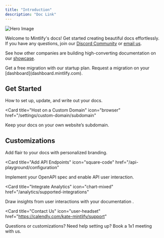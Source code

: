 ```yaml
---
title: "Introduction"
description: "Doc Link"
---
```


![Hero Image](https://mintlify-assets.b-cdn.net/intro-hero-light.png)

Welcome to Mintlify's docs! Get started creating beautiful docs effortlessly. If you have any questions, join our [Discord Community](https://discord.com/invite/MPNgtSZkgK) or [email us](mailto:kate@mintlify.com).

See how other companies are building high-converting documentation on our
[showcase](https://mintlify.com/showcase).

<Info>
  Get a free migration with our startup plan. Request a migration on your
  [dashboard](dashboard.mintlify.com).
</Info>

## Get Started

<CardGroup cols={2}>
<Card title="Quickstart" icon="timer" href="/quickstart">
  How to set up, update, and write out your docs.
</Card>

<Card
  title="Host on a Custom Domain"
  icon="browser"
  href="/settings/custom-domain/subdomain"
>
  Keep your docs on your own website’s subdomain.
</Card>

</CardGroup>

## Customizations

<CardGroup cols={2}>

<Card title="Style Your Docs" icon="paintbrush" href="/settings/global">
  Add flair to your docs with personalized branding.
</Card>

<Card
  title="Add API Endpoints"
  icon="square-code"
  href="/api-playground/configuration"
>
  Implement your OpenAPI spec and enable API user interaction.
</Card>

<Card
  title="Integrate Analytics"
  icon="chart-mixed"
  href="/analytics/supported-integrations"
>
  Draw insights from user interactions with your documentation .
</Card>

<Card
  title="Contact Us"
  icon="user-headset"
  href="https://calendly.com/kate-mintlify/support"
>
  Questions or customizations? Need help setting up? Book a 1x1 meeting with us.
</Card>

</CardGroup>
